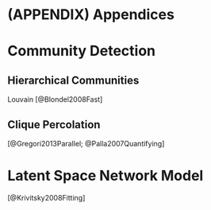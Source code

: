 # (APPENDIX) Appendices {-} 

# Community Detection {#a-comdet}

## Hierarchical Communities {#a-louvain}

Louvain [@Blondel2008Fast]

## Clique Percolation

[@Gregori2013Parallel; @Palla2007Quantifying]

# Latent Space Network Model {#a-lnet}

[@Krivitsky2008Fitting]
